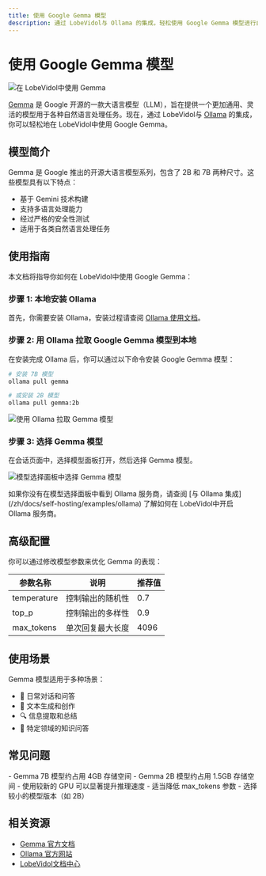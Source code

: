 ```yaml
---
title: 使用 Google Gemma 模型
description: 通过 LobeVidol与 Ollama 的集成，轻松使用 Google Gemma 模型进行自然语言处理任务。安装 Ollama，拉取 Gemma 模型，选择模型面板中的 Gemma 模型，开始对话。
---
```


# 使用 Google Gemma 模型

<img
  src="https://oss.vidol.chat/docs/2024/12/56d06a68955858385bd51dc590eb5156.png"
  alt="在 LobeVidol中使用 Gemma"
  className="rounded-lg"
/>

[Gemma](https://blog.google/technology/developers/gemma-open-models/) 是 Google 开源的一款大语言模型（LLM），旨在提供一个更加通用、灵活的模型用于各种自然语言处理任务。现在，通过 LobeVidol与 [Ollama](https://ollama.com/) 的集成，你可以轻松地在 LobeVidol中使用 Google Gemma。

## 模型简介

Gemma 是 Google 推出的开源大语言模型系列，包含了 2B 和 7B 两种尺寸。这些模型具有以下特点：

- 基于 Gemini 技术构建
- 支持多语言处理能力
- 经过严格的安全性测试
- 适用于各类自然语言处理任务

## 使用指南

本文档将指导你如何在 LobeVidol中使用 Google Gemma：

### 步骤 1: 本地安装 Ollama

首先，你需要安装 Ollama，安装过程请查阅 [Ollama 使用文档](/zh/docs/usage/providers/ollama)。

### 步骤 2: 用 Ollama 拉取 Google Gemma 模型到本地

在安装完成 Ollama 后，你可以通过以下命令安装 Google Gemma 模型：

```bash
# 安装 7B 模型
ollama pull gemma

# 或安装 2B 模型
ollama pull gemma:2b
```

<img
  src="https://oss.vidol.chat/assets/a913a0827535d10e79a2f2c2593d6ac2.webp"
  alt="使用 Ollama 拉取 Gemma 模型"
  className="rounded-lg"
/>

### 步骤 3: 选择 Gemma 模型

在会话页面中，选择模型面板打开，然后选择 Gemma 模型。

<img
  src="https://oss.vidol.chat/assets/78deb22856ec7b50ae7cc782c743598f.webp"
  alt="模型选择面板中选择 Gemma 模型"
  className="rounded-lg"
/>

<Note>
  如果你没有在模型选择面板中看到 Ollama 服务商，请查阅 [与 Ollama 集成](/zh/docs/self-hosting/examples/ollama) 了解如何在 LobeVidol中开启 Ollama 服务商。
</Note>

## 高级配置

你可以通过修改模型参数来优化 Gemma 的表现：

| 参数名称 | 说明 | 推荐值 |
|---------|------|--------|
| temperature | 控制输出的随机性 | 0.7 |
| top_p | 控制输出的多样性 | 0.9 |
| max_tokens | 单次回复最大长度 | 4096 |

## 使用场景

Gemma 模型适用于多种场景：

- 💬 日常对话和问答
- 📝 文本生成和创作
- 🔍 信息提取和总结
- 🎯 特定领域的知识问答

## 常见问题

<Accordion title="Gemma 模型占用多少存储空间？">
  - Gemma 7B 模型约占用 4GB 存储空间
  - Gemma 2B 模型约占用 1.5GB 存储空间
</Accordion>

<Accordion title="如何提升模型响应速度？">
  - 使用较新的 GPU 可以显著提升推理速度
  - 适当降低 max_tokens 参数
  - 选择较小的模型版本（如 2B）
</Accordion>

## 相关资源

- [Gemma 官方文档](https://blog.google/technology/developers/gemma-open-models/)
- [Ollama 官方网站](https://ollama.com/)
- [LobeVidol文档中心](/zh/docs)

